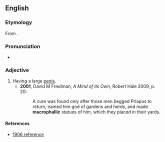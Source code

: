 ==English==

===Etymology===
From {{prefix|macro|phallic|lang=en}}.

===Pronunciation===
*{{a|UK}} {{IPA|/makɹə(ʊ)ˈfalɪk/|lang=en}}

===Adjective===
{{en-adj}}

# Having a large [[penis]]. {{defdate|from 19th c.}}
#*'''2001''', David M Friedman, ''A Mind of its Own'', Robert Hale 2009, p. 20:
#*:A cure was found only after those men begged Priapus to return, named him god of gardens and herds, and made '''macrophallic''' statues of him, which they placed in their yards.

====References====
*[http://books.google.com/books?id=x7rY8uGk1OYC&pg=PA590&dq=%22macrophallic%22&hl=en&ei=LJ0aTqyqJIrn0QHLgq2YBQ&sa=X&oi=book_result&ct=result&resnum=3&ved=0CDYQ6AEwAg#v=onepage&q=%22macrophallic%22&f=false 1906 reference]